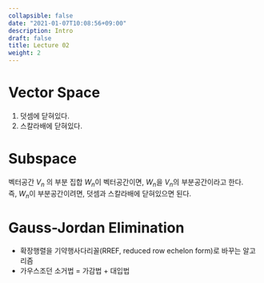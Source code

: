 ```yaml
---
collapsible: false
date: "2021-01-07T10:08:56+09:00"
description: Intro
draft: false
title: Lecture 02
weight: 2
---
```


# Vector Space
1. 덧셈에 닫혀있다.
2. 스칼라배에 닫혀있다.

# Subspace
벡터공간 $V_n$ 의 부분 집합 $W_n$이 벡터공간이면, $W_n$을 $V_n$의 부분공간이라고 한다. <br>
즉, $W_n$이 부분공간이려면, 덧셈과 스칼라배에 닫혀있으면 된다.

# Gauss-Jordan Elimination
- 확장행렬을 기약행사다리꼴(RREF, reduced row echelon form)로 바꾸는 알고리즘
- 가우스조던 소거법 = 가감법 + 대입법